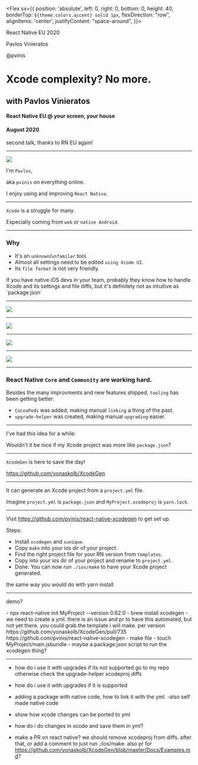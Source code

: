 




<Head>
	<link href="https://pvinis.github.io/iosevka-webfont/3.4.1/iosevka.css" rel="stylesheet" />
</Head>


<Footer>

<Flex sx={{
	position: 'absolute',
	left: 0,
	right: 0,
	bottom: 0,
	height: 40,
	borderTop: `${theme.colors.accent} solid 1px`,
	flexDirection: "row",
	alignItems: 'center',
	justifyContent: "space-around",
}}>

<Counter />

React Native EU 2020

Pavlos Vinieratos

@pvinis

</Flex>

</Footer>


# Xcode complexity? No more.

## with Pavlos Vinieratos

#### React Native EU @ your screen, your house

#### August 2020

<Notes>

second talk, thanks to RN EU again!

</Notes>

---

<Split>

<img src={myFace2} />

I'm `Pavlos`,

aka `pvinis` on everything online.

I enjoy using and improving `React Native`.

</Split>

---

`Xcode` is a struggle for many.

Especially coming from `web` or `native Android`.

---

### Why

- It's an `unknown`/`unfamilar` tool.
- Almost all settings need to be edited `using Xcode UI`.
- Its `file format` is not very friendly.

<Notes>
If you have native iOS devs in your team,
probably they know how to handle Xcode and its settings and file diffs,
but it's definitely not as intuitive as `package.json`
</Notes>

---

<AboveFooter>
	<img src={xcode1} />
</AboveFooter>

---

<AboveFooter>
	<img src={diff1} />
</AboveFooter>

---

<AboveFooter>
	<img src={diff2} />
</AboveFooter>

---

<AboveFooter>
	<img src={diff3} />
</AboveFooter>

---

### React Native `Core` and `Community` are working hard.

Besides the many improvments and new features shipped, `tooling` has been getting better:
- `CocoaPods` was added, making manual `linking` a thing of the past.
- `upgrade-helper` was created, making manual `upgrading` easier.

---

I've had this idea for a while:

Wouldn't it be nice if my Xcode project was more like `package.json`?

---

`XcodeGen` is here to save the day!

https://github.com/yonaskolb/XcodeGen

---

It can generate an Xcode project from a `project.yml` file.

Imagine `project.yml` is `package.json` and `MyProject.xcodeproj` is `yarn.lock`.

---

Visit https://github.com/pvinis/react-native-xcodegen to get set up.

Steps:
- Install `xcodegen` and `xunique`.
- Copy `make` into your ios dir of your project.
- Find the right project file for your RN version from `templates`.
- Copy into your ios dir of your project and rename to `project.yml`.
- Done. You can now run `./ios/make` to have your Xcode project generated.

<Notes>
the same way you would do with yarn install
</Notes>

---

demo?


<Notes>
  - npx react-native init MyProject --version 0.62.0
  - brew install xcodegen
  - we need to create a yml. there is an issue and pr to have this automated, but not yet there. you could grab the template i will make. per version
  https://github.com/yonaskolb/XcodeGen/pull/735
  https://github.com/pvinis/react-native-xcodegen
  - make file
  - touch MyProject/main.jsbundle
  - maybe a package.json script to run the xcodegen thing?
</Notes>

---



- how do i use it with upgrades if its not supported
go to my repo
otherwise check the upgrade-helper xcodeproj diffs
- how do i use it with upgrades if it is supported

- adding a package with native code, how to link it with the yml.
-also self made native code



- show how xcode changes can be ported to yml
- how do i do changes in xcode and save them in yml?


- make a PR on react native? we should remove xcodeproj from diffs. after that, or add a comment to just run ./ios/make. also pr for https://github.com/yonaskolb/XcodeGen/blob/master/Docs/Examples.md?

